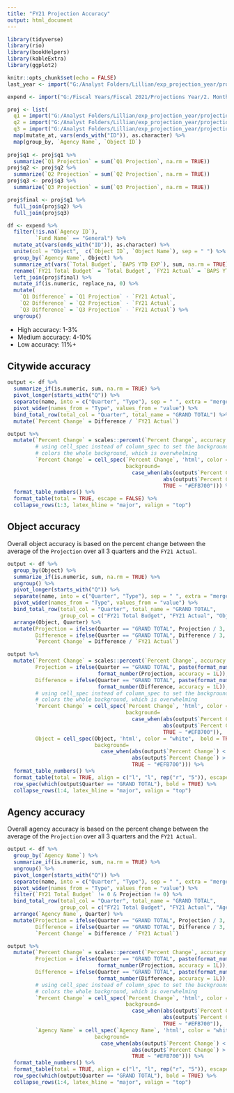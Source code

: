 ```yaml
---
title: "FY21 Projection Accuracy"
output: html_document
---
```


```r
library(tidyverse)
library(rio)
library(bookHelpers)
library(kableExtra)
library(ggplot2)

knitr::opts_chunk$set(echo = FALSE)
last_year <- import("G:/Analyst Folders/Lillian/exp_projection_year/projections/quarterly_outputs/archive/FY21 Q3 Projection.xlsx")

expend <- import("G:/Fiscal Years/Fiscal 2021/Projections Year/2. Monthly Expenditure Data/Month 12_June Projections/Expenditure 2021-06_Run_9.xlsx")

proj <- list(
  q1 = import("G:/Analyst Folders/Lillian/exp_projection_year/projections/quarterly_outputs/archive/FY21 Q1 Projection.xlsx"),
  q2 = import("G:/Analyst Folders/Lillian/exp_projection_year/projections/quarterly_outputs/archive/FY21 Q2 Projection.xlsx"),
  q3 = import("G:/Analyst Folders/Lillian/exp_projection_year/projections/quarterly_outputs/archive/FY21 Q3 Projection.xlsx")) %>%
  map(mutate_at, vars(ends_with("ID")), as.character) %>%
  map(group_by, `Agency Name`, `Object ID`)
  
proj$q1 <- proj$q1 %>%
  summarize(`Q1 Projection` = sum(`Q1 Projection`, na.rm = TRUE))
proj$q2 <- proj$q2 %>%
  summarize(`Q2 Projection` = sum(`Q2 Projection`, na.rm = TRUE))
proj$q3 <- proj$q3 %>%
  summarize(`Q3 Projection` = sum(`Q3 Projection`, na.rm = TRUE))

proj$final <- proj$q1 %>%
  full_join(proj$q2) %>%
  full_join(proj$q3)

df <- expend %>%
  filter(!is.na(`Agency ID`),
         `Fund Name` == "General") %>%
  mutate_at(vars(ends_with("ID")), as.character) %>%
  unite(col = "Object",  c(`Object ID`, `Object Name`), sep = " ") %>%
  group_by(`Agency Name`, Object) %>%
  summarize_at(vars(`Total Budget`, `BAPS YTD EXP`), sum, na.rm = TRUE) %>%
  rename(`FY21 Total Budget` = `Total Budget`, `FY21 Actual` = `BAPS YTD EXP`) %>%
  left_join(proj$final) %>%
  mutate_if(is.numeric, replace_na, 0) %>%
  mutate(
    `Q1 Difference` = `Q1 Projection` - `FY21 Actual`,
    `Q2 Difference` = `Q2 Projection` - `FY21 Actual`,
    `Q3 Difference` = `Q3 Projection` - `FY21 Actual`) %>%
  ungroup()

```

- High accuracy: 1-3%
- Medium accuracy: 4-10%
- Low accuracy: 11%+

## Citywide accuracy

```r

output <- df %>%
  summarize_if(is.numeric, sum, na.rm = TRUE) %>%
  pivot_longer(starts_with("Q")) %>%
  separate(name, into = c("Quarter", "Type"), sep = " ", extra = "merge") %>%
  pivot_wider(names_from = "Type", values_from = "value") %>%
  bind_total_row(total_col = "Quarter", total_name = "GRAND TOTAL") %>%
  mutate(`Percent Change` = Difference / `FY21 Actual`)

output %>%
  mutate(`Percent Change` = scales::percent(`Percent Change`, accuracy = 0.01),
         # using cell_spec instead of column_spec to set the background color bc the latter
         # colors the whole background, which is overwhelming
         `Percent Change` = cell_spec(`Percent Change`, 'html', color = "white", bold = TRUE,
                                      background= 
                                        case_when(abs(output$`Percent Change`) < .04 ~ "#69B34C",
                                                  abs(output$`Percent Change`) > .11 ~ "#FF0D0D",
                                                  TRUE ~ "#EFB700"))) %>%
  format_table_numbers() %>%
  format_table(total = TRUE, escape = FALSE) %>%
  collapse_rows(1:3, latex_hline = "major", valign = "top") 

```


## Object accuracy

Overall object accuracy is based on the percent change between the average of the `Projection` over all 3 quarters and the `FY21 Actual`.

```r

output <- df %>%
  group_by(Object) %>%
  summarize_if(is.numeric, sum, na.rm = TRUE) %>%
  ungroup() %>%
  pivot_longer(starts_with("Q")) %>%
  separate(name, into = c("Quarter", "Type"), sep = " ", extra = "merge") %>%
  pivot_wider(names_from = "Type", values_from = "value") %>%
  bind_total_row(total_col = "Quarter", total_name = "GRAND TOTAL", 
                 group_col = c("FY21 Total Budget", "FY21 Actual", "Object")) %>%
  arrange(Object, Quarter) %>%
  mutate(Projection = ifelse(Quarter == "GRAND TOTAL", Projection / 3, Projection),
         Difference = ifelse(Quarter == "GRAND TOTAL", Difference / 3, Difference),
         `Percent Change` = Difference / `FY21 Actual`)
```

```r
output %>%
  mutate(`Percent Change` = scales::percent(`Percent Change`, accuracy = 0.01),
         Projection = ifelse(Quarter == "GRAND TOTAL", paste(format_number(Projection, accuracy = 1L), "(avg)"),
                             format_number(Projection, accuracy = 1L)),
         Difference = ifelse(Quarter == "GRAND TOTAL", paste(format_number(Difference, accuracy = 1L), "(avg)"), 
                             format_number(Difference, accuracy = 1L)),
         # using cell_spec instead of column_spec to set the background color bc the latter
         # colors the whole background, which is overwhelming
         `Percent Change` = cell_spec(`Percent Change`, 'html', color = "white",  bold = TRUE,
                                      background= 
                                        case_when(abs(output$`Percent Change`) < .04 ~ "#69B34C",
                                                  abs(output$`Percent Change`) > .11 ~ "#FF0D0D",
                                                  TRUE ~ "#EFB700")),
         Object = cell_spec(Object, 'html', color = "white",  bold = TRUE,
                            background= 
                              case_when(abs(output$`Percent Change`) < .04 ~ "#69B34C",
                                        abs(output$`Percent Change`) > .11 ~ "#FF0D0D",
                                        TRUE ~ "#EFB700"))) %>%
  format_table_numbers() %>%
  format_table(total = TRUE, align = c("l", "l", rep("r", "5")), escape = FALSE) %>%
  row_spec(which(output$Quarter == "GRAND TOTAL"), bold = TRUE) %>%
  collapse_rows(1:4, latex_hline = "major", valign = "top") 
```


## Agency accuracy

Overall agency accuracy is based on the percent change between the average of the `Projection` over all 3 quarters and the `FY21 Actual`.

```r

output <- df %>%
  group_by(`Agency Name`) %>%
  summarize_if(is.numeric, sum, na.rm = TRUE) %>%
  ungroup() %>%
  pivot_longer(starts_with("Q")) %>%
  separate(name, into = c("Quarter", "Type"), sep = " ", extra = "merge") %>%
  pivot_wider(names_from = "Type", values_from = "value") %>%
  filter(`FY21 Total Budget` != 0 & Projection != 0) %>%
  bind_total_row(total_col = "Quarter", total_name = "GRAND TOTAL", 
                 group_col = c("FY21 Total Budget", "FY21 Actual", "Agency Name")) %>%
  arrange(`Agency Name`, Quarter) %>%
  mutate(Projection = ifelse(Quarter == "GRAND TOTAL", Projection / 3, Projection),
         Difference = ifelse(Quarter == "GRAND TOTAL", Difference / 3, Difference),
         `Percent Change` = Difference / `FY21 Actual`)

```


```r
output %>%
  mutate(`Percent Change` = scales::percent(`Percent Change`, accuracy = 0.01),
         Projection = ifelse(Quarter == "GRAND TOTAL", paste(format_number(Projection, accuracy = 1L), "(avg)"),
                             format_number(Projection, accuracy = 1L)),
         Difference = ifelse(Quarter == "GRAND TOTAL", paste(format_number(Difference, accuracy = 1L), "(avg)"), 
                             format_number(Difference, accuracy = 1L)),
         # using cell_spec instead of column_spec to set the background color bc the latter
         # colors the whole background, which is overwhelming
         `Percent Change` = cell_spec(`Percent Change`, 'html', color = "white",  bold = TRUE,
                                      background= 
                                        case_when(abs(output$`Percent Change`) < .04 ~ "#69B34C",
                                                  abs(output$`Percent Change`) > .11 ~ "#FF0D0D",
                                                  TRUE ~ "#EFB700")),
         `Agency Name` = cell_spec(`Agency Name`, 'html', color = "white",  bold = TRUE,
                            background= 
                              case_when(abs(output$`Percent Change`) < .04 ~ "#69B34C",
                                        abs(output$`Percent Change`) > .11 ~ "#FF0D0D",
                                        TRUE ~ "#EFB700"))) %>%
  format_table_numbers() %>%
  format_table(total = TRUE, align = c("l", "l", rep("r", "5")), escape = FALSE) %>%
  row_spec(which(output$Quarter == "GRAND TOTAL"), bold = TRUE) %>%
  collapse_rows(1:4, latex_hline = "major", valign = "top") 

```
